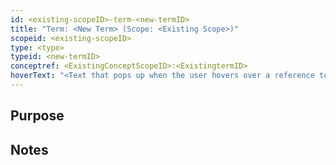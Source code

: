 ```yaml
---
id: <existing-scopeID>-term-<new-termID>
title: "Term: <New Term> (Scope: <Existing Scope>)"
scopeid: <existing-scopeID>
type: <type>
typeid: <new-termID>
conceptref: <ExistingConceptScopeID>:<ExistingtermID>
hoverText: "<Text that pops up when the user hovers over a reference to this term>"
---
```

<!--A Term is a word or phrase that is used in at least one scope (context and/or for specific purposes) to refer to some concept.
Please fill in the placeholders in this file as follows:
- `<existing-scopeID>`: machine readable text that identifies the scope in which this term is defined;
- `<Existing Scope>`: human readable text that identifies the scope in which this term is defined;
- `<new-termID>`: machine readable text that identifies this term within <existing-scopeID>;
- `<New Term>`: human readable text that identifies this term within <Existing Scope>;
- `<ExistingConceptScopeID>`: identifier of the scope in which the concept, to which the new term will refer, is known;
- `<ExistingtermID>`: machine readable identifier that identifies a concept within <ExistingConceptScopeID>
-->

## Purpose
<!--State the purpose(s) for which it is necessary (or at least: desirable) to define <New Term>.-->

## Notes
<!--Usually, the meaning of a term will not be _exactly_ the same as that of the concept to which it refers. Often, there are slight differences in meaning, or the term may emphasize specific characteristics of the concept, so as to accommodate specific needs of the scope in which it is defined. Please describe such deviations/emphasized characteristics in this section, and which needs that helps accommodate.-->

<!--
---
## Footnotes

[//]: # This (optional) section contains any footnotes that may have been specified in the text above.

[^1]: the text for footnote [^1] goes here.

-->